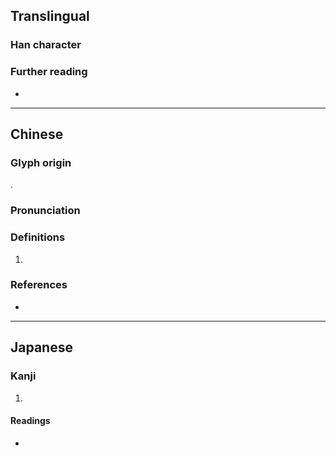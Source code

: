 {{character info}}
==Translingual==

===Han character===
{{Han char|rn=38|rad=女|as=10|sn=13|four=42477|canj=VBHX|ids=⿰女舀}}

===Further reading===
* {{Han ref|kx=0269.120|dkj=06621|hdz=21072.080|uh=5ACD|ud=23245|bh=DD45|bd=56645}}

----

==Chinese==
{{zh-forms}}

===Glyph origin===
{{Han etym|舀}}
{{Han compound|女|舀|c1=s|c2=p|ls=psc|t1=woman}}.

===Pronunciation===
{{zh-pron
|m=tāo
|c=tou1
|mc=y
|oc=y
|cat=pn
}}

===Definitions===
{{zh-hanzi}}

# {{zh-used2|n}}

===References===
* {{R:yue:Hanzi}}

----

==Japanese==

===Kanji===
{{ja-kanji|grade=|rs=女10}}

# {{rfdef|ja|sort=女10}}

====Readings====
* {{ja-readings|on=たう,とう,よう<えう|kun=}}
